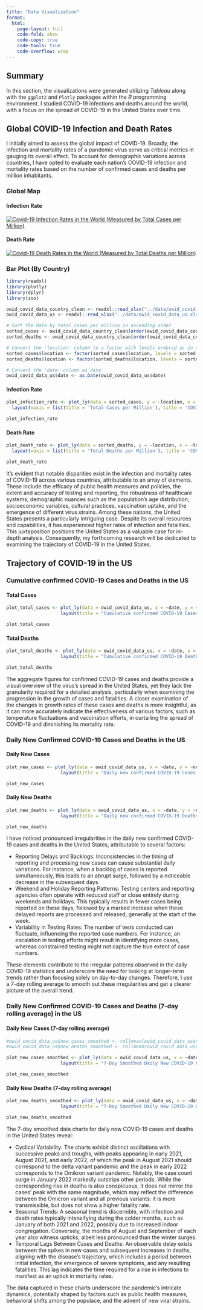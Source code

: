 ```yaml
---
title: "Data Visualization"
format:
  html:
    page-layout: full
    code-fold: show
    code-copy: true
    code-tools: true
    code-overflow: wrap
---
```


## Summary

In this section, the visualizations were generated utilizing *Tableau* along with the `ggplot2` and `Plotly` packages within the *R* programming environment. I studied COVID-19 infections and deaths around the world, with a focus on the spread of COVID-19 in the United States over time.

## Global COVID-19 Infection and Death Rates

I initially aimed to assess the global impact of COVID-19. Broadly, the infection and mortality rates of a pandemic virus serve as critical metrics in gauging its overall effect. To account for demographic variations across countries, I have opted to evaluate each nation's COVID-19 infection and mortality rates based on the number of confirmed cases and deaths per million inhabitants.

### Global Map

#### Infection Rate

```{=html}
<div class='tableauPlaceholder' id='viz1701637165349' style='position: relative'>
    <noscript><a href='#'><img alt='Covid-19 Infection Rates in the World (Measured by Total Cases per Million)' 
    src='https://public.tableau.com/static/images/Gl/Global_Infection_Rates/Geospatial_Plot_Total_Cases_Per_Million/1_rss.png' 
    style='border: none'></a></noscript>
    <object class='tableauViz' style='display:none;'>
        <param name='host_url' value='https%3A%2F%2Fpublic.tableau.com%2F' /> 
        <param name='embed_code_version' value='3' /> 
        <param name='site_root' value='' />
        <param name='name' value='Global_Infection_Rates/Geospatial_Plot_Total_Cases_Per_Million' />
        <param name='tabs' value='no' />
        <param name='toolbar' value='yes' />
        <param name='static_image' value='https://public.tableau.com/static/images/Gl/Global_Infection_Rates/Geospatial_Plot_Total_Cases_Per_Million/1.png' /> 
        <param name='animate_transition' value='yes' />
        <param name='display_static_image' value='yes' />
        <param name='display_spinner' value='yes' />
        <param name='display_overlay' value='yes' />
        <param name='display_count' value='yes' />
        <param name='language' value='zh-CN' />
        <param name='filter' value='publish=yes' />
    </object>
</div>
<script type='text/javascript'>
    var divElement = document.getElementById('viz1701637165349');
    var vizElement = divElement.getElementsByTagName('object')[0];
    vizElement.style.width='100%';vizElement.style.height=(divElement.offsetWidth*0.75)+'px';
    var scriptElement = document.createElement('script');
    scriptElement.src = 'https://public.tableau.com/javascripts/api/viz_v1.js';
    vizElement.parentNode.insertBefore(scriptElement, vizElement);
</script>
```

#### Death Rate

```{=html}
<div class='tableauPlaceholder' id='viz1701644742127' style='position: relative'>
    <noscript><a href='#'><img alt='Covid-19 Death Rates in the World (Measured by Total Deaths per Million)' 
    src='https://public.tableau.com/static/images/To/Total_deaths_per_million_geo/Geospatial_Plot_Total_Deaths_Per_Million/1_rss.png' 
    style='border: none'></a></noscript>
    <object class='tableauViz'  style='display:none;'>
        <param name='host_url' value='https%3A%2F%2Fpublic.tableau.com%2F' /> 
        <param name='embed_code_version' value='3' /> 
        <param name='site_root' value='' />
        <param name='name' value='Total_deaths_per_million_geo/Geospatial_Plot_Total_Deaths_Per_Million' />
        <param name='tabs' value='no' />
        <param name='toolbar' value='yes' />
        <param name='static_image' value='https://public.tableau.com/static/images/To/Total_deaths_per_million_geo/Geospatial_Plot_Total_Deaths_Per_Million/1.png' /> 
        <param name='animate_transition' value='yes' />
        <param name='display_static_image' value='yes' />
        <param name='display_spinner' value='yes' />
        <param name='display_overlay' value='yes' />
        <param name='display_count' value='yes' />
        <param name='language' value='zh-CN' />
        <param name='filter' value='publish=yes' />
    </object>
</div>
<script type='text/javascript'>
    var divElement = document.getElementById('viz1701644742127');
    var vizElement = divElement.getElementsByTagName('object')[0];
    vizElement.style.width='100%';vizElement.style.height=(divElement.offsetWidth*0.75)+'px';
    var scriptElement = document.createElement('script');
    scriptElement.src = 'https://public.tableau.com/javascripts/api/viz_v1.js';
    vizElement.parentNode.insertBefore(scriptElement, vizElement);
</script>
```

### Bar Plot (By Country)

```r
library(readxl)
library(plotly)
library(dplyr)
library(zoo)
```

```r
owid_covid_data_country_clean <- readxl::read_xlsx("../data/owid_covid_data_country_clean.xlsx")
owid_covid_data_us <- readxl::read_xlsx("../data/owid_covid_data_us.xlsx")
```

```r
# Sort the data by total_cases_per_million in ascending order
sorted_cases <- owid_covid_data_country_clean[order(owid_covid_data_country_clean$total_cases_per_million),]
sorted_deaths <- owid_covid_data_country_clean[order(owid_covid_data_country_clean$total_deaths_per_million),]

# Convert the 'location' column to a factor with levels ordered as in the sorted data
sorted_cases$location <- factor(sorted_cases$location, levels = sorted_cases$location)
sorted_deaths$location <- factor(sorted_deaths$location, levels = sorted_deaths$location)

# Convert the 'date' column as date
owid_covid_data_us$date <- as.Date(owid_covid_data_us$date)
```

::: panel-tabset

#### Infection Rate

```r
plot_infection_rate <- plot_ly(data = sorted_cases, y = ~location, x = ~total_cases_per_million, type = 'bar', orientation = 'h', name = 'Total Cases per Million', height = 2000, marker = list(color = 'red')) %>%
  layout(xaxis = list(title = 'Total Cases per Million'), title = 'COVID-19 Total Cases Per Million by Country')

plot_infection_rate
```

#### Death Rate

```r
plot_death_rate <- plot_ly(data = sorted_deaths, y = ~location, x = ~total_deaths_per_million, type = 'bar', orientation = 'h', name = 'Total Deaths per Million', height = 2000, marker = list(color = 'green')) %>%
  layout(xaxis = list(title = 'Total Deaths per Million'), title = 'COVID-19 Total Deaths Per Million by Country')

plot_death_rate
```

:::

It's evident that notable disparities exist in the infection and mortality rates of COVID-19 across various countries, attributable to an array of elements. These include the efficacy of public health measures and policies, the extent and accuracy of testing and reporting, the robustness of healthcare systems, demographic nuances such as the population's age distribution, socioeconomic variables, cultural practices, vaccination uptake, and the emergence of different virus strains. Among these nations, the United States presents a particularly intriguing case. Despite its overall resources and capabilities, it has experienced higher rates of infection and fatalities. This juxtaposition positions the United States as a valuable case for in-depth analysis. Consequently, my forthcoming research will be dedicated to examining the trajectory of COVID-19 in the United States.

## Trajectory of COVID-19 in the US

### Cumulative confirmed COVID-19 Cases and Deaths in the US

::: panel-tabset

#### Total Cases
```r
plot_total_cases <- plot_ly(data = owid_covid_data_us, x = ~date, y = ~total_cases, type = 'scatter', mode = 'lines', name = 'Total Cases', line = list(color = 'red')) %>%
                    layout(title = "Cumulative confirmed COVID-19 Cases in the US", xaxis = list(title = "Date"), yaxis = list(title = "Total Cases"))

plot_total_cases
```

#### Total Deaths

```r
plot_total_deaths <- plot_ly(data = owid_covid_data_us, x = ~date, y = ~total_deaths, type = 'scatter', mode = 'lines', name = 'Total Deaths', line = list(color = 'green')) %>%
                    layout(title = "Cumulative confirmed COVID-19 Deaths in the US", xaxis = list(title = "Date"), yaxis = list(title = "Total Deaths"))

plot_total_deaths
```

:::

The aggregate figures for confirmed COVID-19 cases and deaths provide a visual overview of the virus's spread in the United States, yet they lack the granularity required for a detailed analysis, particularly when examining the progression in the growth of cases and fatalities. A closer examination of the changes in growth rates of these cases and deaths is more insightful, as it can more accurately indicate the effectiveness of various factors, such as temperature fluctuations and vaccination efforts, in curtailing the spread of COVID-19 and diminishing its mortality rate.

### Daily New Confirmed COVID-19 Cases and Deaths in the US

::: panel-tabset

#### Daily New Cases
```r
plot_new_cases <- plot_ly(data = owid_covid_data_us, x = ~date, y = ~new_cases, type = 'scatter', mode = 'lines', name = 'New Cases', line = list(color = 'red')) %>%
                    layout(title = "Daily new confirmed COVID-19 Cases in the US", xaxis = list(title = "Date"), yaxis = list(title = "New Cases"))

plot_new_cases
```

#### Daily New Deaths

```r
plot_new_deaths <- plot_ly(data = owid_covid_data_us, x = ~date, y = ~new_deaths, type = 'scatter', mode = 'lines', name = 'New Deaths', line = list(color = 'green')) %>%
                    layout(title = "Daily new confirmed COVID-19 Deaths in the US", xaxis = list(title = "Date"), yaxis = list(title = "New Deaths"))

plot_new_deaths
```

:::

I have noticed pronounced irregularities in the daily new confirmed COVID-19 cases and deaths in the United States, attributable to several factors:

- Reporting Delays and Backlogs: Inconsistencies in the timing of reporting and processing new cases can cause substantial daily variations. For instance, when a backlog of cases is reported simultaneously, this leads to an abrupt surge, followed by a noticeable decrease in the subsequent days.
- Weekend and Holiday Reporting Patterns: Testing centers and reporting agencies often operate with reduced staff or close entirely during weekends and holidays. This typically results in fewer cases being reported on these days, followed by a marked increase when these delayed reports are processed and released, generally at the start of the week.
- Variability in Testing Rates: The number of tests conducted can fluctuate, influencing the reported case numbers. For instance, an escalation in testing efforts might result in identifying more cases, whereas constrained testing might not capture the true extent of case numbers.

These elements contribute to the irregular patterns observed in the daily COVID-19 statistics and underscore the need for looking at longer-term trends rather than focusing solely on day-to-day changes. Therefore, I use a 7-day rolling average to smooth out these irregularities and get a clearer picture of the overall trend.

### Daily New Confirmed COVID-19 Cases and Deaths (7-day rolling average) in the US

::: panel-tabset

#### Daily New Cases (7-day rolling average)

```r
#owid_covid_data_us$new_cases_smoothed <- rollmean(owid_covid_data_us$new_cases, 7, fill = NA, align = "right")
#owid_covid_data_us$new_deaths_smoothed <- rollmean(owid_covid_data_us$new_deaths, 7, fill = NA, align = "right")
```

```r
plot_new_cases_smoothed <- plot_ly(data = owid_covid_data_us, x = ~date, y = ~new_cases_smoothed, type = 'scatter', mode = 'lines', name = '7-Day Smoothed New Cases', line = list(color = 'red')) %>%
                    layout(title = "7-Day Smoothed Daily New COVID-19 Cases in the US", xaxis = list(title = "Date"), yaxis = list(title = "New Cases (7-day rolling average)"))

plot_new_cases_smoothed
```

#### Daily New Deaths (7-day rolling average)

```r
plot_new_deaths_smoothed <- plot_ly(data = owid_covid_data_us, x = ~date, y = ~new_deaths_smoothed, type = 'scatter', mode = 'lines', name = '7-Day Smoothed New Deaths', line = list(color = 'green')) %>%
                    layout(title = "7-Day Smoothed Daily New COVID-19 Deaths in the US", xaxis = list(title = "Date"), yaxis = list(title = "New Deaths (7-day rolling average)"))

plot_new_deaths_smoothed
```

:::

The 7-day smoothed data charts for daily new COVID-19 cases and deaths in the United States reveal:

- Cyclical Variability: The charts exhibit distinct oscillations with successive peaks and troughs, with peaks appearing in early 2021, August 2021, and early 2022, of which the peak in August 2021 should correspond to the delta variant pandemic and the peak in early 2022 corresponds to the Omikron variant pandemic. Notably, the case count surge in January 2022 markedly outstrips other periods. While the corresponding rise in deaths is also conspicuous, it does not mirror the cases' peak with the same magnitude, which may reflect the difference between the Omicron variant and all previous variants: it is more transmissible, but does not show a higher fatality rate.
- Seasonal Trends: A seasonal trend is discernible, with infection and death rates typically intensifying during the colder months, such as January of both 2021 and 2022, possibly due to increased indoor congregation. Conversely, the months of August and September of each year also witness upticks, albeit less pronounced than the winter surges.
- Temporal Lags Between Cases and Deaths: An observable delay exists between the spikes in new cases and subsequent increases in deaths, aligning with the disease's trajectory, which includes a period between initial infection, the emergence of severe symptoms, and any resulting fatalities. This lag indicates the time required for a rise in infections to manifest as an uptick in mortality rates.

The data captured in these charts underscore the pandemic's intricate dynamics, potentially shaped by factors such as public health measures, behavioral shifts among the populace, and the advent of new viral strains.

